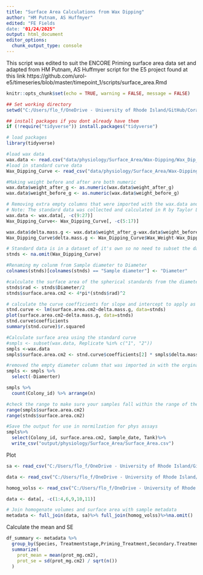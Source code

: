 ```yaml
---
title: "Surface Area Calculations from Wax Dipping"
author: "HM Putnam, AS Huffmyer"
edited: "FE Fields
date: "01/24/2025"
output: html_document
editor_options: 
  chunk_output_type: console
---
```

This script was edited to suit the ENCORE Priming surface area data set and adapted from HM Putnam, AS Huffmyer script for the E5 project found at this link https://github.com/urol-e5/timeseries/blob/master/timepoint_1/scripts/surface_area.Rmd  

```r
knitr::opts_chunk$set(echo = TRUE, warning = FALSE, message = FALSE)

## Set working directory 
setwd("C:/Users/flo_f/OneDrive - University of Rhode Island/GitHub/Coral_Priming_Experiments_Summer_2024")

## install packages if you dont already have them
if (!require("tidyverse")) install.packages("tidyverse")

# load packages
library(tidyverse)
```

```r

#load wax data
wax.data <- read.csv("data/physiology/Surface_Area/Wax-Dipping/Wax_Dip_Surface_Area_Datasheet.csv", header=TRUE)
#load in standard curve data
Wax_Dipping_Curve <- read_csv("data/physiology/Surface_Area/Wax-Dipping/Wax_Dipping_Curve_091522.csv")

#Making weight before and after are both numeric
wax.data$weight_after_g <- as.numeric(wax.data$weight_after_g)
wax.data$weight_before_g <- as.numeric(wax.data$weight_before_g)

# Removing extra empty columns that were imported with the wax.data and Wax_Dipping_Curve dataset 
# Note: The standard data was collected and calculated in R by Taylor Lindsay in excel but for the purposes of this script I will be removing those columns and recalculating parameters.
wax.data <- wax.data[, -c(9:27)]
Wax_Dipping_Curve<- Wax_Dipping_Curve[, -c(5:17)]

wax.data$delta.mass.g <- wax.data$weight_after_g-wax.data$weight_before_g
Wax_Dipping_Curve$delta.mass.g <- Wax_Dipping_Curve$Wax_Weight-Wax_Dipping_Curve$Weight1

# Standard data is in a dataset of it's own so no need to subset the data but I will be renaming it while removing all NAs
stnds <- na.omit(Wax_Dipping_Curve)

#Renaming my colunm from Sample diameter to Diameter
colnames(stnds)[colnames(stnds) == "Sample diameter"] <- "Diameter"

#calculate the surface area of the spherical standards from the diameter
stnds$rad <- stnds$Diameter/2
stnds$surface.area.cm2 <- 4*pi*(stnds$rad)^2

# calculate the curve coefficients for slope and intercept to apply as the standard
stnd.curve <- lm(surface.area.cm2~delta.mass.g, data=stnds)
plot(surface.area.cm2~delta.mass.g, data=stnds)
stnd.curve$coefficients
summary(stnd.curve)$r.squared

#Calculate surface area using the standard curve
#smpls <- subset(wax.data, Replicate %in% c("1", "2"))
smpls <-wax.data
smpls$surface.area.cm2 <- stnd.curve$coefficients[2] * smpls$delta.mass.g + stnd.curve$coefficients[1]

#removed the empty diameter column that was imported in with the orginal dataset
smpls <- smpls %>%
  select(-Diamerter)

smpls %>%
  count(Colony_id) %>% arrange(n)

#check the range to make sure your samples fall within the range of the standards
range(smpls$surface.area.cm2)
range(stnds$surface.area.cm2)

#Save the output for use in normilzation for phys assays
smpls%>%
  select(Colony_id, surface.area.cm2, Sample_date, Tank)%>%
  write_csv("output/physiology/Surface_Area/Surface_Area.csv")

```


Plot
```r
sa <- read_csv("C:/Users/flo_f/OneDrive - University of Rhode Island/GitHub/Coral_Priming_Experiments_Summer_2024/output/physiology/Surface_Area/Surface_Area.csv") %>% dplyr::rename(Sample.ID = Colony_id) %>% select(Sample.ID, surface.area.cm2)

data <- read_csv("C:/Users/flo_f/OneDrive - University of Rhode Island/GitHub/Coral_Priming_Experiments_Summer_2024/output/Coral_Fragment_Metadata1.csv")%>% dplyr::rename(Initial.Treatment = Inital.Treament)%>% select(Sample.ID, Secondary.Treatment, Inital.Treament)

homog_volss <- read_csv("C:/Users/flo_f/OneDrive - University of Rhode Island/GitHub/Coral_Priming_Experiments_Summer_2024/data/physiology/Airbrushing_data.csv")%>% select(Species, Sample.ID)

data <- data[, -c(1:4,6,9,10,11)]

# Join homogenate volumes and surface area with sample metadata
metadata <- full_join(data, sa)%>% full_join(homog_volss)%>%na.omit()

```

Calculate the mean and SE
```r
df_summary <- metadata %>%
  group_by(Species, Treatmentstage,Priming_Treatment,Secondary.Treatment) %>%
  summarize(
    prot_mean = mean(prot_mg.cm2),
    prot_se = sd(prot_mg.cm2) / sqrt(n())
  )

```


